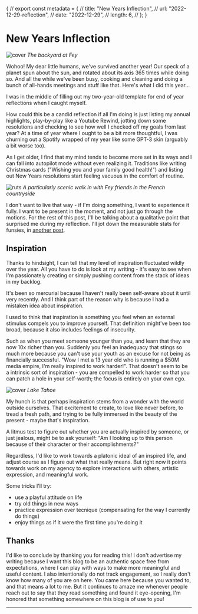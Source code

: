 
{
// export const metadata = {
// title: "New Years Inflection",
// url: "2022-12-29-reflection",
// date: "2022-12-29",
// length: 6,
// };
}

# New Years Inflection

![cover](/images/2022-12-29-reflection/cover.jpg)
_The backyard at Fey_

Wohoo! My dear little humans, we've survived another year! Our speck of a planet spun about the sun, and rotated about its axis 365 times while doing so. And all the while we've been busy, cooking and cleaning and doing a bunch of all-hands meetings and stuff like that. Here's what I did this year...

I was in the middle of filling out my two-year-old template for end of year reflections when I caught myself.

How could this be a candid reflection if all I'm doing is just listing my annual highlights, play-by-play like a Youtube Rewind, jotting down some resolutions and checking to see how well I checked off my goals from last year? At a time of year where I ought to be a bit more thoughtful, I was churning out a Spotify wrapped of my year like some GPT-3 skin (arguably a bit worse too).

As I get older, I find that my mind tends to become more set in its ways and I can fall into autopilot mode without even realizing it. Traditions like writing Christmas cards ("Wishing you and your family good health!") and listing out New Years resolutions start feeling vacuous in the comfort of routine.

![ruts](/images/2022-12-29-reflection/ruts.jpg)
_A particularly scenic walk in with Fey friends in the French countryside_

I don't want to live that way - if I'm doing something, I want to experience it fully. I want to be present in the moment, and not just go through the motions. For the rest of this post, I'll be talking about a qualitative point that surprised me during my reflection. I'll jot down the measurable stats for funsies, in [another post](/blog/2022-12-29-rewind).

## Inspiration

Thanks to hindsight, I can tell that my level of inspiration fluctuated wildly over the year. All you have to do is look at my writing - it's easy to see when I'm passionately creating or simply pushing content from the stack of ideas in my backlog.

It's been so mercurial because I haven't really been self-aware about it until very recently. And I think part of the reason why is because I had a mistaken idea about inspiration.

I used to think that inspiration is something you feel when an external stimulus compels you to improve yourself. That definition might've been too broad, because it also includes feelings of insecurity.

Such as when you meet someone younger than you, and learn that they are now 10x richer than you. Suddenly you feel an inadequacy that stings so much more because you can't use your youth as an excuse for not being as financially successful. "Wow I met a 13 year old who is running a $50M media empire, I'm really inspired to work harder!". That doesn't seem to be a intrinsic sort of inspiration - you are compelled to work harder so that you can patch a hole in your self-worth; the focus is entirely on your own ego.

![cover](/images/2022-12-29-reflection/motive.jpg)
_Lake Tahoe_

My hunch is that perhaps inspiration stems from a wonder with the world outside ourselves. That excitement to create, to love like never before, to tread a fresh path, and trying to be fully immersed in the beauty of the present - maybe that's inspiration.

A litmus test to figure out whether you are actually inspired by someone, or just jealous, might be to ask yourself: "Am I looking up to this person because of their character or their accomplishments?"

Regardless, I'd like to work towards a platonic ideal of an inspired life, and adjust course as I figure out what that really means. But right now it points towards work on my agency to explore interactions with others, artistic expression, and meaningful work.

Some tricks I'll try:

- use a playful attitude on life
- try old things in new ways
- practice expression over tecnique (compensating for the way I currently do things)
- enjoy things as if it were the first time you're doing it

## Thanks

I'd like to conclude by thanking you for reading this! I don't advertise my writing because I want this blog to be an authentic space free from expectations, where I can play with ways to make more meaningful and useful content. I also intentionally do not track engagement, so I really don't know how many of you are on here. You came here because you wanted to, and that means a lot to me. But it continues to amaze me whenever people reach out to say that they read something and found it eye-opening, I'm honored that something somewhere on this blog is of use to you!

---
